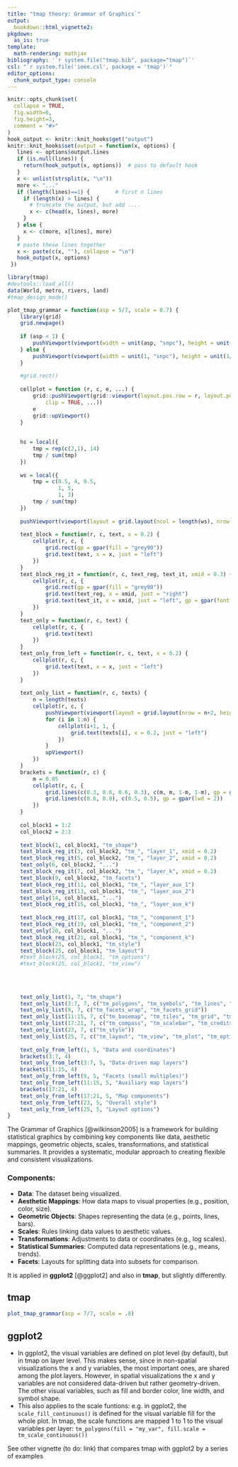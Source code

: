 ```yaml
---
title: "tmap theory: Grammar of Graphics`"
output: 
  bookdown::html_vignette2:
pkgdown:
  as_is: true
template:
  math-rendering: mathjax
bibliography: '`r system.file("tmap.bib", package="tmap")`'
csl: "`r system.file('ieee.csl', package = 'tmap')`"
editor_options: 
  chunk_output_type: console
---
```


```r
knitr::opts_chunk$set(
  collapse = TRUE,
  fig.width=6, 
  fig.height=3,
  comment = "#>"
)
hook_output <- knitr::knit_hooks$get("output")
knitr::knit_hooks$set(output = function(x, options) {
   lines <- options$output.lines
   if (is.null(lines)) {
     return(hook_output(x, options))  # pass to default hook
   }
   x <- unlist(strsplit(x, "\n"))
   more <- "..."
   if (length(lines)==1) {        # first n lines
     if (length(x) > lines) {
       # truncate the output, but add ....
       x <- c(head(x, lines), more)
     }
   } else {
     x <- c(more, x[lines], more)
   }
   # paste these lines together
   x <- paste(c(x, ""), collapse = "\n")
   hook_output(x, options)
 })

```


```r
library(tmap)
#devtools::load_all()
data(World, metro, rivers, land)
#tmap_design_mode()
```

```r
plot_tmap_grammar = function(asp = 5/7, scale = 0.7) {
	library(grid)
	grid.newpage()
	
	if (asp < 1) {
		pushViewport(viewport(width = unit(asp, "snpc"), height = unit(1, "npc"), gp = gpar(cex = scale)))
	} else {
		pushViewport(viewport(width = unit(1, "snpc"), height = unit(1/asp, "npc"), gp = gpar(cex = scale)))
	}
	
	#grid.rect()
	
	cellplot = function (r, c, e, ...) {
	    grid::pushViewport(grid::viewport(layout.pos.row = r, layout.pos.col = c, 
	        clip = TRUE, ...))
	    e
	    grid::upViewport()
	}
	
	
	hs = local({
		tmp = rep(c(2,1), 14)
		tmp / sum(tmp)
	})
	
	ws = local({
		tmp = c(0.5, 4, 0.5, 
				1, 5, 
				1, 3)
		tmp / sum(tmp)
	})
	
	pushViewport(viewport(layout = grid.layout(ncol = length(ws), nrow = length(hs), widths = ws, heights = hs)))
	
	text_block = function(r, c, text, x = 0.2) {
		cellplot(r, c, {
			grid.rect(gp = gpar(fill = "grey90"))
			grid.text(text, x = x, just = "left")
		})
	}
	text_block_reg_it = function(r, c, text_reg, text_it, xmid = 0.3) {
		cellplot(r, c, {
			grid.rect(gp = gpar(fill = "grey90"))
			grid.text(text_reg, x = xmid, just = "right")
			grid.text(text_it, x = xmid, just = "left", gp = gpar(fontface = "italic"))
		})
	}
	text_only = function(r, c, text) {
		cellplot(r, c, {
			grid.text(text)
		})
	}
	text_only_from_left = function(r, c, text, x = 0.2) {
		cellplot(r, c, {
			grid.text(text, x = x, just = "left")
		})
	}
	
	text_only_list = function(r, c, texts) {
		n = length(texts)
		cellplot(r, c, {
			pushViewport(viewport(layout = grid.layout(nrow = n+2, heights = unit(c(0.5, rep(1.5, n), 0.5), units = c("null", rep("lines", n), "null")))))
			for (i in 1:n) {
				cellplot(i+1, 1, {
					grid.text(texts[i], x = 0.2, just = "left")		
				})
			}
			upViewport()
		})
	}
	brackets = function(r, c) {
		m = 0.05
		cellplot(r, c, {
			grid.lines(c(0.3, 0.6, 0.6, 0.3), c(m, m, 1-m, 1-m), gp = gpar(lwd = 2))
			grid.lines(c(0.6, 0.8), c(0.5, 0.5), gp = gpar(lwd = 2))
		})
	}
	
	col_block1 = 1:2
	col_block2 = 2:3
	
	text_block(1, col_block1, "tm_shape")
	text_block_reg_it(3, col_block2, "tm_", "layer_1", xmid = 0.2)
	text_block_reg_it(5, col_block2, "tm_", "layer_2", xmid = 0.2)
	text_only(6, col_block2, "...")
	text_block_reg_it(7, col_block2, "tm_", "layer_k", xmid = 0.2)
	text_block(9, col_block2, "tm_facets")
	text_block_reg_it(11, col_block1, "tm_", "layer_aux_1")
	text_block_reg_it(13, col_block1, "tm_", "layer_aux_2")
	text_only(14, col_block1, "...")
	text_block_reg_it(15, col_block1, "tm_", "layer_aux_k")
	
	text_block_reg_it(17, col_block1, "tm_", "component_1")
	text_block_reg_it(19, col_block1, "tm_", "component_2")
	text_only(20, col_block1, "...")
	text_block_reg_it(21, col_block1, "tm_", "component_k")
	text_block(23, col_block1, "tm_style")
	text_block(25, col_block1, "tm_layout")
	#text_block(25, col_block1, "tm_options")
	#text_block(25, col_block1, "tm_view")
	
	
	
	
	text_only_list(1, 7, "tm_shape")
	text_only_list(3:7, 7, c("tm_polygons", "tm_symbols", "tm_lines", "tm_text", "tm_raster", "..."))
	text_only_list(9, 7, c("tm_facets_wrap", "tm_facets_grid"))
	text_only_list(11:15, 7, c("tm_basemap", "tm_tiles", "tm_grid", "tm_graticules", "..."))
	text_only_list(17:21, 7, c("tm_compass", "tm_scalebar", "tm_credits", "tm_logo", "..."))
	text_only_list(23, 7, c("tm_style"))
	text_only_list(25, 7, c("tm_layout", "tm_view", "tm_plot", "tm_options"))
	
	text_only_from_left(1, 5, "Data and coordinates")
	brackets(3:7, 4)
	text_only_from_left(3:7, 5, "Data-driven map layers")
	brackets(11:15, 4)
	text_only_from_left(9, 5, "Facets (small multiples)")
	text_only_from_left(11:15, 5, "Auxiliary map layers")
	brackets(17:21, 4)
	text_only_from_left(17:21, 5, "Map components")
	text_only_from_left(23, 5, "Overall style")
	text_only_from_left(25, 5, "Layout options")
}
```

The Grammar of Graphics [@wilkinson2005] is a framework for building statistical graphics by combining key components like data, aesthetic mappings, geometric objects, scales, transformations, and statistical summaries. It provides a systematic, modular approach to creating flexible and consistent visualizations.

### Components:
- **Data**: The dataset being visualized.
- **Aesthetic Mappings**: How data maps to visual properties (e.g., position, color, size).
- **Geometric Objects**: Shapes representing the data (e.g., points, lines, bars).
- **Scales**: Rules linking data values to aesthetic values.
- **Transformations**: Adjustments to data or coordinates (e.g., log scales).
- **Statistical Summaries**: Computed data representations (e.g., means, trends).
- **Facets**: Layouts for splitting data into subsets for comparison.

It is applied in **ggplot2** [@ggplot2] and also in **tmap**, but slightly differently.

## tmap

```r
plot_tmap_grammar(asp = 7/7, scale = .8)
```

## ggplot2

* In ggplot2, the visual variables are defined on plot level (by default), but in tmap on layer level. This makes sense, since in non-spatial visualizations the x and y variables, the most important ones, are shared among the plot layers. However, in spatial visualizations the x and y variables are not considered data-driven but rather geometry-driven. The other visual variables, such as fill and border color, line width, and symbol shape.
* This also applies to the scale funtions: e.g. in ggplot2, the `scale_fill_continuous()` is defined for the visual variable fill for the whole plot. In tmap, the scale functions are mapped 1 to 1 to the visual variables per layer: `tm_polygons(fill = "my_var", fill.scale = tm_scale_continuous())`

See other vignette (to do: link) that compares tmap with ggplot2 by a series of examples

